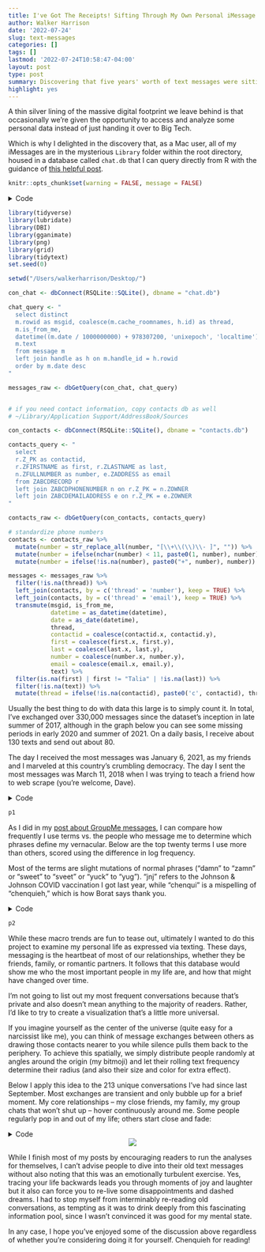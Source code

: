 ```yaml
---
title: I've Got The Receipts! Sifting Through My Own Personal iMessage History
author: Walker Harrison
date: '2022-07-24'
slug: text-messages
categories: []
tags: []
lastmod: '2022-07-24T10:58:47-04:00'
layout: post
type: post
summary: Discovering that five years' worth of text messages were sitting on my MacBook allowed me to profile myself as a communicator and track the changes in my personal network.
highlight: yes
---
```


A thin silver lining of the massive digital footprint we leave behind is that occasionally we're given the opportunity to access and analyze some personal data instead of just handing it over to Big Tech. 

Which is why I delighted in the discovery that, as a Mac user, all of my iMessages are in the mysterious `Library` folder within the root directory, housed in a database called `chat.db` that I can query directly from R with the guidance of [this helpful post](https://apple.stackexchange.com/questions/421665/how-specificially-do-i-read-a-chat-db-file){target="_blank"}.

```r
knitr::opts_chunk$set(warning = FALSE, message = FALSE)
```

<details>
<summary>Code</summary>
```r
library(tidyverse)
library(lubridate)
library(DBI)
library(gganimate)
library(png)
library(grid)
library(tidytext)
set.seed(0)

setwd("/Users/walkerharrison/Desktop/")

con_chat <- dbConnect(RSQLite::SQLite(), dbname = "chat.db")

chat_query <- "
  select distinct
  m.rowid as msgid, coalesce(m.cache_roomnames, h.id) as thread,
  m.is_from_me,
  datetime((m.date / 1000000000) + 978307200, 'unixepoch', 'localtime') as datetime,
  m.text
  from message m
  left join handle as h on m.handle_id = h.rowid
  order by m.date desc
"

messages_raw <- dbGetQuery(con_chat, chat_query)


# if you need contact information, copy contacts db as well
# ~/Library/Application Support/AddressBook/Sources

con_contacts <- dbConnect(RSQLite::SQLite(), dbname = "contacts.db")

contacts_query <- "
  select 
  r.Z_PK as contactid, 
  r.ZFIRSTNAME as first, r.ZLASTNAME as last, 
  n.ZFULLNUMBER as number, e.ZADDRESS as email
  from ZABCDRECORD r
  left join ZABCDPHONENUMBER n on r.Z_PK = n.ZOWNER
  left join ZABCDEMAILADDRESS e on r.Z_PK = e.ZOWNER
"

contacts_raw <- dbGetQuery(con_contacts, contacts_query)

# standardize phone numbers
contacts <- contacts_raw %>%
  mutate(number = str_replace_all(number, "[\\+\\(\\)\\- ]", "")) %>%
  mutate(number = ifelse(nchar(number) < 11, paste0(1, number), number)) %>%
  mutate(number = ifelse(!is.na(number), paste0("+", number), number))

messages <- messages_raw %>%
  filter(!is.na(thread)) %>%
  left_join(contacts, by = c('thread' = 'number'), keep = TRUE) %>%
  left_join(contacts, by = c('thread' = 'email'), keep = TRUE) %>%
  transmute(msgid, is_from_me, 
            datetime = as_datetime(datetime), 
            date = as_date(datetime),
            thread,
            contactid = coalesce(contactid.x, contactid.y),
            first = coalesce(first.x, first.y),
            last = coalesce(last.x, last.y),
            number = coalesce(number.x, number.y),
            email = coalesce(email.x, email.y),
            text) %>%
  filter(!is.na(text)) %>%
  mutate(thread = ifelse(!is.na(contactid), paste0('c', contactid), thread)) 
```
</details>

```r
library(tidyverse)
library(lubridate)
library(DBI)
library(gganimate)
library(png)
library(grid)
library(tidytext)
set.seed(0) 

setwd("/Users/walkerharrison/Desktop/")

con_chat <- dbConnect(RSQLite::SQLite(), dbname = "chat.db")

chat_query <- "
  select distinct
  m.rowid as msgid, coalesce(m.cache_roomnames, h.id) as thread,
  m.is_from_me,
  datetime((m.date / 1000000000) + 978307200, 'unixepoch', 'localtime') as datetime,
  m.text
  from message m
  left join handle as h on m.handle_id = h.rowid
  order by m.date desc
"

messages_raw <- dbGetQuery(con_chat, chat_query)


# if you need contact information, copy contacts db as well
# ~/Library/Application Support/AddressBook/Sources

con_contacts <- dbConnect(RSQLite::SQLite(), dbname = "contacts.db")

contacts_query <- "
  select 
  r.Z_PK as contactid, 
  r.ZFIRSTNAME as first, r.ZLASTNAME as last, 
  n.ZFULLNUMBER as number, e.ZADDRESS as email
  from ZABCDRECORD r
  left join ZABCDPHONENUMBER n on r.Z_PK = n.ZOWNER
  left join ZABCDEMAILADDRESS e on r.Z_PK = e.ZOWNER
"

contacts_raw <- dbGetQuery(con_contacts, contacts_query)

# standardize phone numbers
contacts <- contacts_raw %>%
  mutate(number = str_replace_all(number, "[\\+\\(\\)\\- ]", "")) %>%
  mutate(number = ifelse(nchar(number) < 11, paste0(1, number), number)) %>%
  mutate(number = ifelse(!is.na(number), paste0("+", number), number))

messages <- messages_raw %>%
  filter(!is.na(thread)) %>%
  left_join(contacts, by = c('thread' = 'number'), keep = TRUE) %>%
  left_join(contacts, by = c('thread' = 'email'), keep = TRUE) %>%
  transmute(msgid, is_from_me, 
            datetime = as_datetime(datetime), 
            date = as_date(datetime),
            thread,
            contactid = coalesce(contactid.x, contactid.y),
            first = coalesce(first.x, first.y),
            last = coalesce(last.x, last.y),
            number = coalesce(number.x, number.y),
            email = coalesce(email.x, email.y),
            text) %>%
  filter(is.na(first) | first != "Talia" | !is.na(last)) %>%
  filter(!is.na(text)) %>%
  mutate(thread = ifelse(!is.na(contactid), paste0('c', contactid), thread)) 
```


Usually the best thing to do with data this large is to simply count it. In total, I've exchanged over 330,000 messages since the dataset's inception in late summer of 2017, although in the graph below you can see some missing periods in early 2020 and summer of 2021. On a daily basis, I receive about 130 texts and send out about 80.

The day I received the most messages was January 6, 2021, as my friends and I marveled at this country's crumbling democracy. The day I sent the most messages was March 11, 2018 when I was trying to teach a friend how to web scrape (you're welcome, Dave).

<details>
<summary>Code</summary>
```r
daily_message_counts <- messages %>% 
  count(date, is_from_me) %>%
  transmute(date, type = ifelse(is_from_me, "sent", "received"), n)

p1 <- daily_message_counts %>%
  ggplot(aes(date, n, col = type)) +
  geom_line() +
  facet_wrap(~type, nrow = 2) +
  scale_color_manual(values = c("dark blue", "orangered2")) +
  theme_bw() +
  theme(legend.position = "none")
```
</details>

```r
p1
```

As I did in my [post about GroupMe messages](https://www.walker-harrison.com/posts/2021-12-18-analyzing-the-groupme-to-prove-i-m-the-most-popular/){target="_blank"}, I can compare how frequently I use terms vs. the people who message me to determine which phrases define my vernacular. Below are the top twenty terms I use more than others, scored using the difference in log frequency. 

Most of the terms are slight mutations of normal phrases ("damn" to "zamn" or "sweet" to "sveet" or "yuck" to "yug"). "jnj" refers to the Johnson & Johnson COVID vaccination I got last year, while "chenqui" is a mispelling of "chenquieh," which is how Borat says thank you.

<details>
<summary>Code</summary>
```r
msgs_tokens <- messages %>%
  mutate(text = str_replace_all(text, "’", "'")) %>%
  select(is_from_me, text) %>%
  unnest_tokens(word, text) %>% 
  anti_join(stop_words, by = "word") %>%
  filter(!str_detect(word, "\\.")) %>%
  filter(!str_detect(word, "_")) %>%
  filter(!str_detect(word, "\\d"))

my_words <- msgs_tokens %>%
  group_by(is_from_me, word) %>%
  summarize(n = n()) %>%
  ungroup() %>%
  complete(is_from_me, word, fill = list(n = 0)) %>%
  group_by(is_from_me) %>%
  mutate(n_total = sum(n)) %>%
  mutate(p = (n+1)/(n_total+1)) %>%
  select(-n_total, -n) %>%
  spread(is_from_me, p) %>%
  mutate(score_diff = log(`1`) - log(`0`)) %>%
  select(word, score_diff) %>%
  arrange(desc(score_diff)) %>%
  head(20)

p2 <- my_words %>%
  arrange(score_diff) %>%
  mutate(word = factor(word, levels = .$word)) %>%
  ggplot(aes(word, score_diff, fill = score_diff)) +
  geom_col(show.legend = FALSE) +
  labs(x = NULL, y = NULL, title = "Things I say a lot that more than other people") +
  coord_flip() +
  scale_fill_gradient(low = "dark blue", high = "orangered2") +
  theme_bw() +
  theme(axis.text.x = element_blank())

```
</details>

```r
p2
```

While these macro trends are fun to tease out, ultimately I wanted to do this project to examine my personal life as expressed via texting. These days, messaging is the heartbeat of most of our relationships, whether they be friends, family, or romantic partners. It follows that this database would show me who the most important people in my life are, and how that might have changed over time.

I'm not going to list out my most frequent conversations because that's private and also doesn't mean anything to the majority of readers. Rather, I'd like to try to create a visualization that's a little more universal.

If you imagine yourself as the center of the universe (quite easy for a narcissist like me), you can think of message exchanges between others as drawing those contacts nearer to you while silence pulls them back to the periphery. To achieve this spatially, we simply distribute people randomly at angles around the origin (my bitmoji) and let their rolling text frequency determine their radius (and also their size and color for extra effect).

Below I apply this idea to the 213 unique conversations I've had since last September. Most exchanges are transient and only bubble up for a brief moment. My core relationships -- my close friends, my family, my group chats that won't shut up -- hover continuously around me. Some people regularly pop in and out of my life; others start close and fade:

<details>
<summary>Code</summary>
```r
messages_recent <- messages %>% filter(date >= "2021-09-14")

thread_counts <- messages_recent %>%
  count(thread, first, last, sort = TRUE) %>%
  # rank randomly
  arrange(rnorm(nrow(.))) %>%
  mutate(rank = row_number()) %>%
  # distribute along circle
  mutate(angle = 2*pi*rank/max(rank))

daily_thread_counts <- messages_recent %>%
  count(date = as_date(datetime), thread) %>%
  arrange(date, thread) %>%
  # fill out 0-count days
  complete(date, thread, fill = list(n = 0)) %>%
  mutate(date_idx = as.numeric(as.factor(date)))

coordinates <- daily_thread_counts %>%
  group_by(thread) %>%
  # triangular rolling average (smooths forward and backward)
  mutate(n2 = pracma::movavg(n, 14, type = 't')) %>%
  # radius is determined by rolling average
  # minimum radius to allow room for my fat head in middle
  mutate(radius = 1 - atan(n2/5)*2/pi + 0.35) %>%
  inner_join(thread_counts %>% select(thread, first, last, angle, rank), by = "thread") %>%
  # convert back to cartesian
  mutate(x = radius*cos(angle),
         y = radius*sin(angle)) %>%
  # interpolate for smoother visualization
  mutate(idx = row_number(),
         nextx = lead(x),
         nexty = lead(y)) %>%
  slice(rep(1:nrow(.), each = 5)) %>%
  group_by(thread, idx) %>%
  mutate(idx2 = row_number()) %>%
  mutate(newx = x + (idx2-1)/5*(nextx - x),
         newy = y + (idx2-1)/5*(nexty - y)) %>%
  group_by(thread) %>%
  mutate(idx = row_number()) %>%
  ungroup()

p <- coordinates %>%
  ggplot(aes(newx, newy)) +
  geom_point(aes(size = 1 - (radius-0.25), fill = radius),
             col = "black",
             pch = 21,
             alpha = 0.8) +
  scale_x_continuous(limits = c(-1.5, 1.5)) +
  scale_y_continuous(limits = c(-1.5, 1.5)) +
  scale_size_area(max_size = 15) +
  scale_fill_gradient(low = "orangered2", high = "dark blue") +
  theme_void() +
  theme(legend.position = "none")

walker_head <- readPNG("/Users/walkerharrison/Desktop/walkerhead.png")

annotation_custom2 <- function (grob, xmin = -Inf, xmax = Inf, ymin = -Inf, ymax = Inf, data){ 
  layer(data = data, stat = StatIdentity, position = PositionIdentity, 
        geom = ggplot2:::GeomCustomAnn,
        inherit.aes = TRUE, params = list(grob = grob, 
                                          xmin = xmin, xmax = xmax, 
                                          ymin = ymin, ymax = ymax))
}

annotation <- annotation_custom2(rasterGrob(walker_head, interpolate = TRUE), 
                                 xmin = -0.4, xmax = 0.4, ymin = -0.4, ymax = 0.4,
                                 data = coordinates)
p <- p + annotation

p <- p + transition_manual(idx) +
  labs(title = '{coordinates$date[as.integer(frame)]}')

gif <- animate(p, fps = 10, nframes = 300, height = 400, width = 400)
```
</details>

<center><img src="/img/bubbles.gif"/></center>

While I finish most of my posts by encouraging readers to run the analyses for themselves, I can't advise people to dive into their old text messages without also noting that this was an emotionally turbulent exercise. Yes, tracing your life backwards leads you through moments of joy and laughter but it also can force you to re-live some disappointments and dashed dreams. I had to stop myself from interminably re-reading old conversations, as tempting as it was to drink deeply from this fascinating information pool, since I wasn't convinced it was good for my mental state.

In any case, I hope you've enjoyed some of the discussion above regardless of whether you're considering doing it for yourself. Chenquieh for reading!

